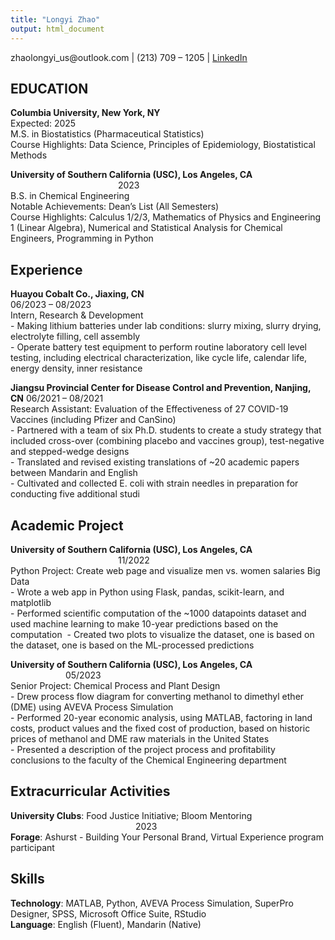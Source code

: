 ```yaml
---
title: "Longyi Zhao"
output: html_document
---
```

zhaolongyi_us@outlook.com | (213) 709 – 1205 |  [LinkedIn](https://www.linkedin.com/in/longyi-zhao/)

## EDUCATION
**Columbia University, New York, NY**				&emsp;&emsp;&emsp;&emsp;&emsp;&emsp;&emsp;&emsp;&emsp;&emsp;&emsp;&emsp;&emsp;&emsp;&emsp;&emsp;&emsp;
Expected: 2025\
M.S. in Biostatistics (Pharmaceutical Statistics)\
Course Highlights: Data Science, Principles of Epidemiology, Biostatistical Methods

**University of Southern California (USC), Los Angeles, CA**	 		&emsp;&emsp;&emsp;&emsp;&emsp;&emsp;&emsp;&emsp;&emsp; &emsp;&emsp;&emsp;2023\		  	            
B.S. in Chemical Engineering\	
Notable Achievements: Dean’s List (All Semesters)\
Course Highlights: Calculus 1/2/3, Mathematics of Physics and Engineering 1 (Linear Algebra), Numerical and Statistical Analysis for Chemical Engineers, Programming in Python


## Experience
**Huayou Cobalt Co., Jiaxing, CN**	 &emsp;&emsp;&emsp;&emsp;&emsp;&emsp;&emsp;&emsp;&emsp;&emsp;&emsp;&emsp;&emsp;&emsp;&emsp;&emsp;&emsp;&emsp;	        	 	       06/2023 – 08/2023\
Intern, Research & Development\
- Making lithium batteries under lab conditions: slurry mixing, slurry drying, electrolyte filling, cell assembly\
- Operate battery test equipment to perform routine laboratory cell level testing, including electrical characterization, like cycle life, calendar life, energy density, inner resistance

**Jiangsu Provincial Center for Disease Control and Prevention, Nanjing, CN**	06/2021 – 08/2021\
Research Assistant: Evaluation of the Effectiveness of 27 COVID-19 Vaccines (including Pfizer and CanSino)\
- Partnered with a team of six Ph.D. students to create a study strategy that included cross-over (combining placebo and vaccines group), test-negative and stepped-wedge designs\
- Translated and revised existing translations of ~20 academic papers between Mandarin and English\
- Cultivated and collected E. coli with strain needles in preparation for conducting five additional studi

## Academic Project
**University of Southern California (USC), Los Angeles, CA**   &emsp;&emsp;&emsp;&emsp;&emsp;&emsp;&emsp;&emsp;&emsp;&emsp;&emsp;&emsp;        					            11/2022\
Python Project: Create web page and visualize men vs. women salaries Big Data\
- Wrote a web app in Python using Flask, pandas, scikit-learn, and matplotlib\
- Performed scientific computation of the ~1000 datapoints dataset and used machine learning to make 10-year predictions based on the computation\ 
- Created two plots to visualize the dataset, one is based on the dataset, one is based on the ML-processed predictions

**University of Southern California (USC), Los Angeles, CA**     &emsp;&emsp;&emsp;&emsp;&emsp;&emsp; &emsp;&emsp;&emsp;&emsp;&emsp;&emsp;     					            05/2023\
Senior Project: Chemical Process and Plant Design\
- Drew process flow diagram for converting methanol to dimethyl ether (DME) using AVEVA Process Simulation\
- Performed 20-year economic analysis, using MATLAB, factoring in land costs, product values and the fixed cost of production, based on historic prices of methanol and DME raw materials in the United States\
- Presented a description of the project process and profitability conclusions to the faculty of the Chemical Engineering department

## Extracurricular Activities 
**University Clubs**: Food Justice Initiative; Bloom Mentoring	&emsp;&emsp;&emsp;&emsp;&emsp;&emsp;&emsp;&emsp;&emsp;&emsp;&emsp;&emsp;&emsp;&emsp;						    2023\
**Forage**: Ashurst - Building Your Personal Brand, Virtual Experience program participant

## Skills
**Technology**: MATLAB, Python, AVEVA Process Simulation, SuperPro Designer, SPSS, Microsoft Office Suite, RStudio  \
**Language**: English (Fluent), Mandarin (Native) 

